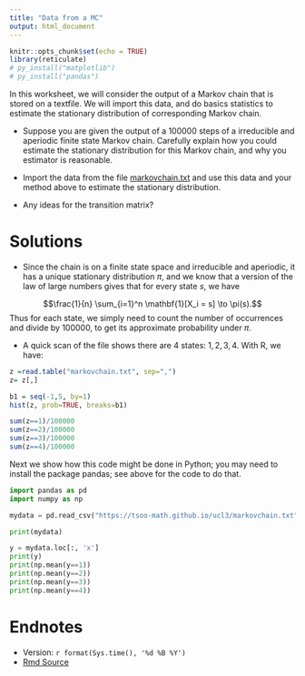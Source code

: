 ```yaml
---
title: "Data from a MC"
output: html_document
---
```


```r
knitr::opts_chunk$set(echo = TRUE)
library(reticulate)
# py_install("matplotlib")
# py_install("pandas")
```



In this worksheet, we will consider the output of a Markov chain that is stored on a textfile.  We will import this data, and do basics statistics to estimate the stationary distribution of corresponding Markov chain.




*  Suppose you are given the output of a $100000$ steps of a irreducible and aperiodic finite state Markov chain.    Carefully explain how you could estimate the stationary distribution for this Markov chain, and why you estimator is reasonable.  

*  Import the data from the file [markovchain.txt](https://tsoo-math.github.io/ucl3/markovchain.txt)  and use this data and your method above to estimate the stationary distribution.

*  Any ideas for the transition matrix?


# Solutions


*  Since the chain is on a finite state space and irreducible and aperiodic, it has a unique stationary distribution $\pi$, and  we know that a version of the law of large numbers gives that for every state $s$, we have

$$\frac{1}{n} \sum_{i=1}^n \mathbf{1}[X_i = s] \to \pi(s).$$
Thus for each state, we simply need to count the number of occurrences and divide by $100000$, to get its approximate probability under $\pi$.  

*  A quick scan of the file shows there are $4$ states: $1,2,3,4$.  With R, we have:

```r
z =read.table("markovchain.txt", sep=",")
z= z[,]

b1 = seq(-1,5, by=1)
hist(z, prob=TRUE, breaks=b1)

sum(z==1)/100000
sum(z==2)/100000
sum(z==3)/100000
sum(z==4)/100000
```

Next we show how this code might be done in Python; you may need to install the package pandas; see above for the code to do that.

```python
import pandas as pd
import numpy as np

mydata = pd.read_csv("https://tsoo-math.github.io/ucl3/markovchain.txt", sep =",")

print(mydata)

y = mydata.loc[:, 'x']
print(y)
print(np.mean(y==1))
print(np.mean(y==2))
print(np.mean(y==3))
print(np.mean(y==4))


```

# Endnotes

* Version: `r format(Sys.time(), '%d %B %Y')`
* [Rmd Source](https://tsoo-math.github.io/ucl3/week9-2022-inclass-sols.Rmd)

